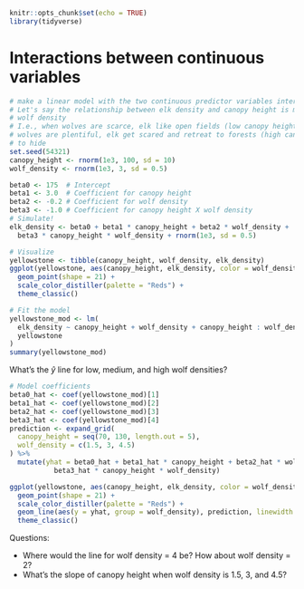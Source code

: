 ```r
knitr::opts_chunk$set(echo = TRUE)
library(tidyverse)
```

# Interactions between continuous variables

```r
# make a linear model with the two continuous predictor variables interacting
# Let's say the relationship between elk density and canopy height is mediated by
# wolf density
# I.e., when wolves are scarce, elk like open fields (low canopy height). But when
# wolves are plentiful, elk get scared and retreat to forests (high canopy height) 
# to hide
set.seed(54321)
canopy_height <- rnorm(1e3, 100, sd = 10)
wolf_density <- rnorm(1e3, 3, sd = 0.5)

beta0 <- 175  # Intercept
beta1 <- 3.0  # Coefficient for canopy height
beta2 <- -0.2 # Coefficient for wolf density
beta3 <- -1.0 # Coefficient for canopy height X wolf density
# Simulate!
elk_density <- beta0 + beta1 * canopy_height + beta2 * wolf_density + 
  beta3 * canopy_height * wolf_density + rnorm(1e3, sd = 0.5)

# Visualize
yellowstone <- tibble(canopy_height, wolf_density, elk_density)
ggplot(yellowstone, aes(canopy_height, elk_density, color = wolf_density)) +
  geom_point(shape = 21) +
  scale_color_distiller(palette = "Reds") +
  theme_classic()
```

```r
# Fit the model
yellowstone_mod <- lm(
  elk_density ~ canopy_height + wolf_density + canopy_height : wolf_density,
  yellowstone
)
summary(yellowstone_mod)
```

What's the $\hat{y}$ line for low, medium, and high wolf densities?

```r
# Model coefficients
beta0_hat <- coef(yellowstone_mod)[1]
beta1_hat <- coef(yellowstone_mod)[2]
beta2_hat <- coef(yellowstone_mod)[3]
beta3_hat <- coef(yellowstone_mod)[4]
prediction <- expand_grid(
  canopy_height = seq(70, 130, length.out = 5),
  wolf_density = c(1.5, 3, 4.5)
) %>% 
  mutate(yhat = beta0_hat + beta1_hat * canopy_height + beta2_hat * wolf_density +
           beta3_hat * canopy_height * wolf_density)

ggplot(yellowstone, aes(canopy_height, elk_density, color = wolf_density)) +
  geom_point(shape = 21) +
  scale_color_distiller(palette = "Reds") +
  geom_line(aes(y = yhat, group = wolf_density), prediction, linewidth = 2) +
  theme_classic()
```

Questions:

* Where would the line for wolf density = 4 be? How about wolf density = 2?
* What's the slope of canopy height when wolf density is 1.5, 3, and 4.5?

